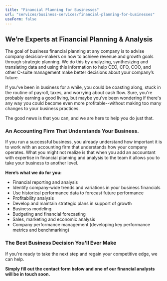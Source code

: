 ```yaml
---
title: "Financial Planning for Businesses"
url: "services/business-services/financial-planning-for-businesses"
useForm: false
---
```


**We’re Experts at Financial Planning & Analysis**
--------------------------------------------------

The goal of business financial planning at any company is to advise company decision-makers on how to achieve revenue and growth goals through strategic planning. We do this by analyzing, synthesizing and translating data and using this information to help CEO, CFO, COO, and other C-suite management make better decisions about your company’s future.

If you've been in business for a while, you could be coasting along, stuck in the routine of payroll, taxes, and worrying about cash flow. Sure, you're probably earning a good living, but maybe you’ve been wondering if there's any way you could become even more profitable--without making too many changes to your business practices.

The good news is that you can, and we are here to help you do just that.

### An Accounting Firm That Understands Your Business.

If you run a successful business, you already understand how important it is to work with an accounting firm that understands how your company operates. What you might not realize is that when you add an accountant with expertise in financial planning and analysis to the team it allows you to take your business to another level.

**Here’s what we do for you:**

*   Financial reporting and analysis
*   Identify company-wide trends and variations in your business financials
*   Use historical performance data to forecast future performance
*   Profitability analysis
*   Develop and maintain strategic plans in support of growth
*   Business modeling
*   Budgeting and financial forecasting
*   Sales, marketing and economic analysis
*   Company performance management (developing key performance metrics and benchmarking)

### The Best Business Decision You’ll Ever Make

If you're ready to take the next step and regain your competitive edge, we can help.

**Simply fill out the contact form below and one of our financial analysts will be in touch soon.**
